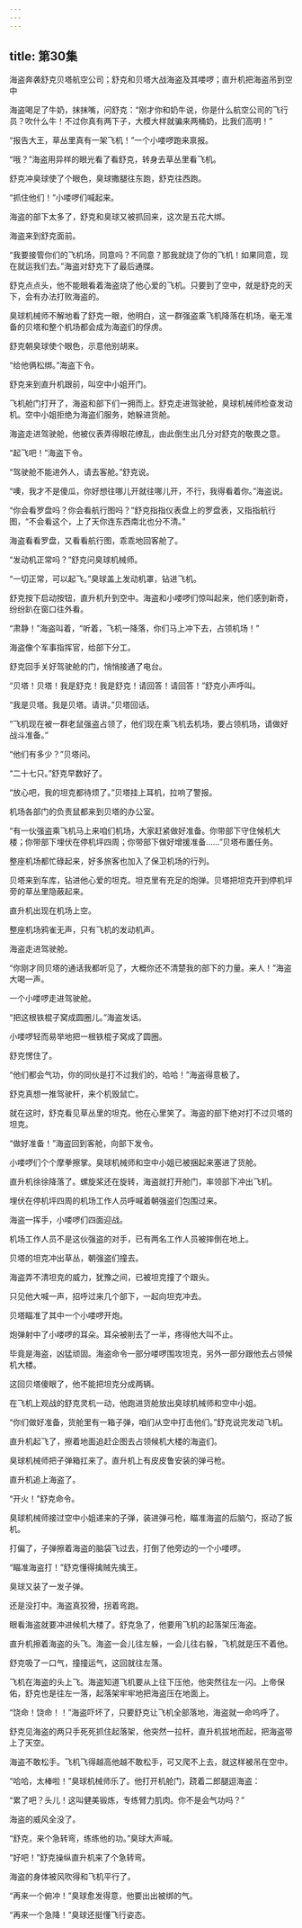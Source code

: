 ```yaml
---
---
---
```

title: 第30集
---




海盗奔袭舒克贝塔航空公司；舒克和贝塔大战海盗及其喽啰；直升机把海盗吊到空中



海盗喝足了牛奶，抹抹嘴，问舒克：“刚才你和奶牛说，你是什么航空公司的飞行员？吹什么牛！不过你真有两下子，大模大样就骗来两桶奶，比我们高明！”

“报告大王，草丛里真有一架飞机！”一个小喽啰跑来禀报。

“哦？”海盗用异样的眼光看了看舒克，转身去草丛里看飞机。

舒克冲臭球使了个眼色，臭球撒腿往东跑，舒克往西跑。

“抓住他们！”小喽啰们喊起来。

海盗的部下太多了，舒克和臭球又被抓回来，这次是五花大绑。

海盗来到舒克面前。

“我要接管你们的飞机场，同意吗？不同意？那我就烧了你的飞机！如果同意，现在就运我们去。”海盗对舒克下了最后通牒。

舒克点点头，他不能眼看着海盗烧了他心爱的飞机。只要到了空中，就是舒克的天下，会有办法打败海盗的。

臭球机械师不解地看了舒克一眼，他明白，这一群强盗乘飞机降落在机场，毫无准备的贝塔和整个机场都会成为海盗们的俘虏。

舒克朝臭球使个眼色，示意他别胡来。

“给他俩松绑。”海盗下令。

舒克来到直升机跟前，叫空中小姐开门。

飞机舱门打开了，海盗和部下们一拥而上。舒克走进驾驶舱，臭球机械师检查发动机。空中小姐拒绝为海盗们服务，她躲进货舱。

海盗走进驾驶舱，他被仪表弄得眼花缭乱，由此倒生出几分对舒克的敬畏之意。

“起飞吧！”海盗下令。

“驾驶舱不能进外人，请去客舱。”舒克说。

“噢，我才不是傻瓜，你好想往哪儿开就往哪儿开，不行，我得看着你。”海盗说。

“你会看罗盘吗？你会看航行图吗？”舒克指指仪表盘上的罗盘表，又指指航行图，“不会看这个，上了天你连东西南北也分不清。”

海盗看看罗盘，又看看航行图，乖乖地回客舱了。

“发动机正常吗？”舒克问臭球机械师。

“一切正常，可以起飞。”臭球盖上发动机罩，钻进飞机。

舒克按下启动按钮，直升机升到空中。海盗和小喽啰们惊叫起来，他们感到新奇，纷纷趴在窗口往外看。

“肃静！”海盗叫着，“听着，飞机一降落，你们马上冲下去，占领机场！”

海盗像个军事指挥官，给部下分工。

舒克回手关好驾驶舱的门，悄悄接通了电台。

“贝塔！贝塔！我是舒克！我是舒克！请回答！请回答！”舒克小声呼叫。

“我是贝塔。我是贝塔。请讲。”贝塔回话。

“飞机现在被一群老鼠强盗占领了，他们现在乘飞机去机场，要占领机场，请做好战斗准备。”

“他们有多少？”贝塔问。

“二十七只。”舒克早数好了。

“放心吧，我的坦克都待烦了。”贝塔挂上耳机，拉响了警报。

机场各部门的负责鼠都来到贝塔的办公室。

“有一伙强盗乘飞机马上来咱们机场，大家赶紧做好准备。你带部下守住候机大楼；你带部下埋伏在停机坪四周；你带部下做好增援准备……”贝塔布置任务。

整座机场都忙碌起来，好多旅客也加入了保卫机场的行列。

贝塔来到车库，钻进他心爱的坦克。坦克里有充足的炮弹。贝塔把坦克开到停机坪旁的草丛里隐蔽起来。

直升机出现在机场上空。

整座机场鸦雀无声，只有飞机的发动机声。

海盗走进驾驶舱。

“你刚才同贝塔的通话我都听见了，大概你还不清楚我的部下的力量。来人！”海盗大喝一声。

一个小喽啰走进驾驶舱。

“把这根铁棍子窝成圆圈儿。”海盗发话。

小喽啰轻而易举地把一根铁棍子窝成了圆圈。

舒克愣住了。

“他们都会气功，你的同伙是打不过我们的，哈哈！”海盗得意极了。

舒克真想一推驾驶杆，来个机毁鼠亡。

就在这时，舒克看见草丛里的坦克。他在心里笑了。海盗的部下绝对打不过贝塔的坦克。

“做好准备！”海盗回到客舱，向部下发令。

小喽啰们个个摩拳擦掌。臭球机械师和空中小姐已被捆起来塞进了货舱。

直升机徐徐降落了。螺旋桨还在旋转，海盗就打开舱门，率领部下冲出飞机。

埋伏在停机坪四周的机场工作人员呼喊着朝强盗们包围过来。

海盗一挥手，小喽啰们四面迎战。

机场工作人员不是这伙强盗的对手，已有两名工作人员被摔倒在地上。

贝塔的坦克冲出草丛，朝强盗们撞去。

海盗弄不清坦克的威力，犹豫之间，已被坦克撞了个跟头。

只见他大喊一声，招呼过来几个部下，一起向坦克冲去。

贝塔瞄准了其中一个小喽啰开炮。

炮弹射中了小喽啰的耳朵。耳朵被削去了一半，疼得他大叫不止。

毕竟是海盗，凶猛顽固。海盗命令一部分喽啰围攻坦克，另外一部分跟他去占领候机大楼。

这回贝塔傻眼了，他不能把坦克分成两辆。

在飞机上观战的舒克灵机一动，他跑进货舱放出臭球机械师和空中小姐。

“你们做好准备，货舱里有一箱子弹，咱们从空中打击他们。”舒克说完发动飞机。

直升机起飞了，擦着地面追赶企图去占领候机大楼的海盗们。

臭球机械师把子弹箱扛来了。直升机上有皮皮鲁安装的弹弓枪。

直升机追上海盗了。

“开火！”舒克命令。

臭球机械师接过空中小姐递来的子弹，装进弹弓枪，瞄准海盗的后脑勺，抠动了扳机。

打偏了，子弹擦着海盗的脑袋飞过去，打倒了他旁边的一个小喽啰。

“瞄准海盗打！”舒克懂得擒贼先擒王。

臭球又装了一发子弹。

还是没打中。海盗真狡猾，拐着弯跑。

眼看海盗就要冲进候机大楼了。舒克急了，他要用飞机的起落架压海盗。

直升机擦着海盗的头飞。海盗一会儿往左躲，一会儿往右躲，飞机就是压不着他。

舒克吸了一口气，撞撞运气，这回就往左落。

飞机在海盗的头上飞。海盗知道飞机要从上往下压他，他突然往左一闪。上帝保佑，舒克也是往左一落，起落架牢牢地把海盗压在地面上。

“饶命！饶命！！”海盗吓坏了，只要舒克让飞机全部落地，海盗就一命呜呼了。

舒克见海盗的两只手死死抓住起落架，他突然一拉杆，直升机拔地而起，把海盗带上了天空。

海盗不敢松手。飞机飞得越高他越不敢松手，可又爬不上去，就这样被吊在空中。

“哈哈，太棒啦！”臭球机械师乐了。他打开机舱门，跷着二郎腿逗海盗：

“累了吧？头儿！这叫健美锻炼，专练臂力肌肉。你不是会气功吗？”

海盗的威风全没了。

“舒克，来个急转弯，练练他的功。”臭球大声喊。

“好吧！”舒克操纵直升机来了个急转弯。

海盗的身体被风吹得和飞机平行了。

“再来一个俯冲！”臭球愈发得意，他要出出被绑的气。

“再来一个急降！”臭球还挺懂飞行姿态。
